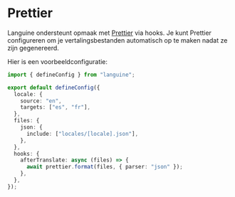 # Prettier

Languine ondersteunt opmaak met [Prettier](https://prettier.io/) via hooks. Je kunt Prettier configureren om je vertalingsbestanden automatisch op te maken nadat ze zijn gegenereerd.

Hier is een voorbeeldconfiguratie:

```typescript title="languine.config.ts"
import { defineConfig } from "languine";

export default defineConfig({
  locale: {
    source: "en",
    targets: ["es", "fr"],
  },
  files: {
    json: {
      include: ["locales/[locale].json"],
    },
  },
  hooks: {
    afterTranslate: async (files) => {
      await prettier.format(files, { parser: "json" });
    },
  },
});
```